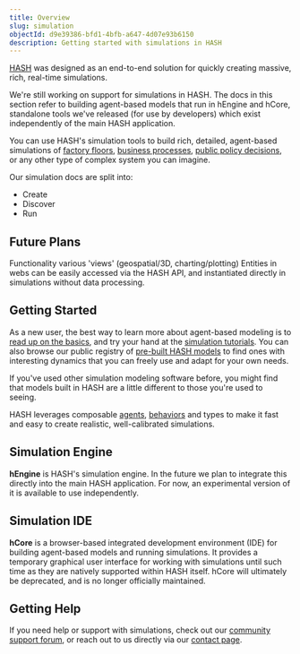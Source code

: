 ```yaml
---
title: Overview
slug: simulation
objectId: d9e39386-bfd1-4bfb-a647-4d07e93b6150
description: Getting started with simulations in HASH
---
```


[HASH](/) was designed as an end-to-end solution for quickly creating massive, rich, real-time simulations.

<Hint style="warning">

We're still working on support for simulations in HASH. The docs in this section refer to building agent-based models that run in hEngine and hCore, standalone tools we've released (for use by developers) which exist independently of the main HASH application.

</Hint>

You can use HASH's simulation tools to build rich, detailed, agent-based simulations of [factory floors](https://simulation.hash.ai/@hash/warehouse-conveyor1), [business processes](https://simulation.hash.ai/@hash/interconnected-call-center), [public policy decisions](https://simulation.hash.ai/@b/sir-infection-network-w-rapid-tests), or any other type of complex system you can imagine.

Our simulation docs are split into:

- Create
- Discover
- Run

## Future Plans

Functionality various 'views' (geospatial/3D, charting/plotting)
Entities in webs can be easily accessed via the HASH API, and instantiated directly in simulations without data processing.

## Getting Started

As a new user, the best way to learn more about agent-based modeling is to [read up on the basics](/docs/simulations/create/agent-based-modeling-basics-1), and try your hand at the [simulation tutorials](/docs/simulations/tutorials/hello-hash). You can also browse our public registry of [pre-built HASH models](/models?sort=popularity&query=%40hash) to find ones with interesting dynamics that you can freely use and adapt for your own needs.

If you've used other simulation modeling software before, you might find that models built in HASH are a little different to those you're used to seeing.

HASH leverages composable [agents](/docs/simulations/create/anatomy-of-an-agent/), [behaviors](/docs/simulations/create/behaviors/) and types to make it fast and easy to create realistic, well-calibrated simulations.

## Simulation Engine

**hEngine** is HASH's simulation engine. In the future we plan to integrate this directly into the main HASH application. For now, an experimental version of it is available to use independently.

## Simulation IDE

**hCore** is a browser-based integrated development environment (IDE) for building agent-based models and running simulations. It provides a temporary graphical user interface for working with simulations until such time as they are natively supported within HASH itself. hCore will ultimately be deprecated, and is no longer officially maintained.

## Getting Help

If you need help or support with simulations, check out our [community support forum](https://hash.ai/discord), or reach out to us directly via our [contact page](https://hash.ai/contact).
